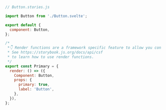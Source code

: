 ```js
// Button.stories.js

import Button from './Button.svelte';

export default {
  component: Button,
};

/*
 *👇 Render functions are a framework specific feature to allow you control on how the component renders.
 * See https://storybook.js.org/docs/api/csf
 * to learn how to use render functions.
 */
export const Primary = {
  render: () => ({
    Component: Button,
    props: {
      primary: true,
      label: 'Button',
    },
  }),
};
```
